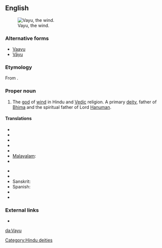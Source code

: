 ==English==
[[Image:Vayu.jpg|thumb|Vayu, the wind.]]

===Alternative forms===
* [[Vaayu]]
* [[Vāyu]]

===Etymology===
From {{etyl|sa}} {{term|sc=Deva|वायु|tr=Vāyú|lang=sa}}.

===Proper noun===
{{en-proper noun}}

# {{Hinduism}} The [[god]] of [[wind]] in Hindu and [[Vedic]] religion. A primary [[deity]], father of [[Bhima]] and the spiritual father of Lord [[Hanuman]].

====Translations====
{{trans-top|Vayu}}
* {{trreq|Assamese}}
* {{trreq|Bengali}}
* {{trreq|Gujarati}}
* {{trreq|Hindi}}
* {{trreq|Kannada}}
* [[Malayalam]]: {{t|ml|വായു|sc=Mlym|xs=Malayalam}}
* {{trreq|Marathi}}
{{trans-mid}}
* {{trreq|Oriya}}
* {{trreq|Punjabi}}
* Sanskrit: {{t-|sa|वायु|tr=Vāyú|xs=Sanskrit}}
* Spanish: {{t-|es|Vāyu}}
* {{trreq|Tamil}}
* {{trreq|Telugu}}
{{trans-bottom}}

===External links===
* {{pedialite}}

[[Category:Hindu deities]]

[[da:Vayu]]